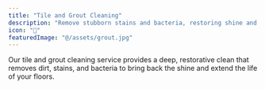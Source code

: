 ```yaml
---
title: "Tile and Grout Cleaning"
description: "Remove stubborn stains and bacteria, restoring shine and extending floor life."
icon: "🧼"
featuredImage: "@/assets/grout.jpg"  
---
```

Our tile and grout cleaning service provides a deep, restorative clean that removes dirt, stains, and bacteria to bring back the shine and extend the life of your floors.
